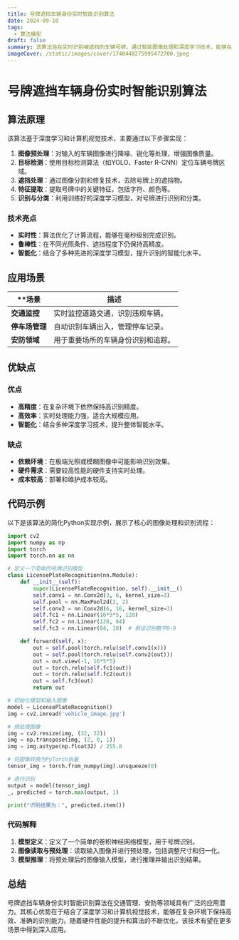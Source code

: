 ```yaml
---
title: 号牌遮挡车辆身份实时智能识别算法
date: 2024-09-10
tags:
  - 算法模型
draft: false
summary: 该算法旨在实时识别被遮挡的车辆号牌，通过智能图像处理和深度学习技术，能够在复杂环境下仍保持高精度的识别能力。
imageCover: /static/images/cover/1740448275995472700.jpeg
---
```


# 号牌遮挡车辆身份实时智能识别算法

## 算法原理

该算法基于深度学习和计算机视觉技术，主要通过以下步骤实现：

1. **图像预处理**：对输入的车辆图像进行降噪、锐化等处理，增强图像质量。
2. **目标检测**：使用目标检测算法（如YOLO、Faster R-CNN）定位车辆号牌区域。
3. **遮挡处理**：通过图像分割和修复技术，去除号牌上的遮挡物。
4. **特征提取**：提取号牌中的关键特征，包括字符、颜色等。
5. **识别与分类**：利用训练好的深度学习模型，对号牌进行识别和分类。

### 技术亮点

- **实时性**：算法优化了计算流程，能够在毫秒级别完成识别。
- **鲁棒性**：在不同光照条件、遮挡程度下仍保持高精度。
- **智能化**：结合了多种先进的深度学习模型，提升识别的智能化水平。

## 应用场景

| \*\*场景       | 描述                               |
| -------------- | ---------------------------------- |
| **交通监控**   | 实时监控道路交通，识别违规车辆。   |
| **停车场管理** | 自动识别车辆出入，管理停车记录。   |
| **安防领域**   | 用于重要场所的车辆身份识别和追踪。 |

## 优缺点

### 优点

- **高精度**：在复杂环境下依然保持高识别精度。
- **高效率**：实时处理能力强，适合大规模应用。
- **智能化**：结合多种深度学习技术，提升整体智能水平。

### 缺点

- **依赖环境**：在极端光照或模糊图像中可能影响识别效果。
- **硬件需求**：需要较高性能的硬件支持实时处理。
- **成本较高**：部署和维护成本较高。

## 代码示例

以下是该算法的简化Python实现示例，展示了核心的图像处理和识别流程：

```python
import cv2
import numpy as np
import torch
import torch.nn as nn

# 定义一个简单的号牌识别模型
class LicensePlateRecognition(nn.Module):
    def __init__(self):
        super(LicensePlateRecognition, self).__init__()
        self.conv1 = nn.Conv2d(3, 6, kernel_size=3)
        self.pool = nn.MaxPool2d(2, 2)
        self.conv2 = nn.Conv2d(6, 16, kernel_size=3)
        self.fc1 = nn.Linear(16*5*5, 120)
        self.fc2 = nn.Linear(120, 84)
        self.fc3 = nn.Linear(84, 10)  # 假设识别数字0-9

    def forward(self, x):
        out = self.pool(torch.relu(self.conv1(x)))
        out = self.pool(torch.relu(self.conv2(out)))
        out = out.view(-1, 16*5*5)
        out = torch.relu(self.fc1(out))
        out = torch.relu(self.fc2(out))
        out = self.fc3(out)
        return out

# 初始化模型和输入图像
model = LicensePlateRecognition()
img = cv2.imread('vehicle_image.jpg')

# 预处理图像
img = cv2.resize(img, (32, 32))
img = np.transpose(img, (2, 0, 1))
img = img.astype(np.float32) / 255.0

# 将图像转换为PyTorch张量
tensor_img = torch.from_numpy(img).unsqueeze(0)

# 进行识别
output = model(tensor_img)
_, predicted = torch.max(output, 1)

print("识别结果为：", predicted.item())
```

### 代码解释

1. **模型定义**：定义了一个简单的卷积神经网络模型，用于号牌识别。
2. **图像读取与预处理**：读取输入图像并进行预处理，包括调整尺寸和归一化。
3. **模型推理**：将预处理后的图像输入模型，进行推理并输出识别结果。

## 总结

号牌遮挡车辆身份实时智能识别算法在交通管理、安防等领域具有广泛的应用潜力。其核心优势在于结合了深度学习和计算机视觉技术，能够在复杂环境下保持高效、准确的识别能力。随着硬件性能的提升和算法的不断优化，该技术有望在更多场景中得到深入应用。

